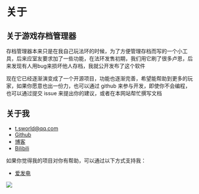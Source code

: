 # 关于

## 关于游戏存档管理器
存档管理器本来只是在我自己玩法环的时候，为了方便管理存档而写的一个小工具，后来应室友要求加了一些功能，在法环发售初期，我们用它刷了很多卢恩，后来发现有人用bug来损坏他人存档，我就公开发布了这个软件

现在它已经逐渐演变成了一个开源项目，功能也逐渐完善，希望能帮助到更多的玩家，如果你愿意也出一份力，也可以通过 github 来参与开发，即使你不会编程，也可以通过提交 issue 来提出你的建议，或者在本网站帮忙撰写文档

## 关于我
- t.sworld@qq.com
- [Github](https://github.com/mcthesw)
- [博客](https://blog.sworld.club)
- [Bilibili](https://space.bilibili.com/4087637)

如果你觉得我的项目对你有帮助，可以通过以下方式支持我：
- [爱发电](https://afdian.net/a/Sworld)

<img src="/img/sponsor_wechat.png" style={{width:300,height:300}}/>
